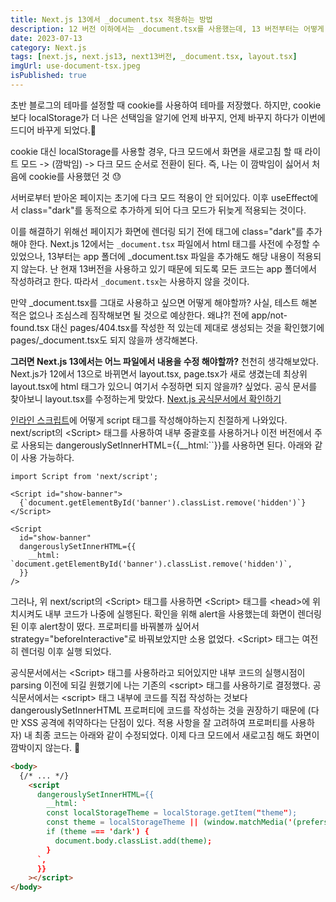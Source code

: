 ```yaml
---
title: Next.js 13에서 _document.tsx 적용하는 방법
description: 12 버전 이하에서는 _document.tsx를 사용했는데, 13 버전부터는 어떻게 해야할까?
date: 2023-07-13
category: Next.js
tags: [next.js, next.js13, next13버전, _document.tsx, layout.tsx]
imgUrl: use-document-tsx.jpeg
isPublished: true
---
```


초반 블로그의 테마를 설정할 때 cookie를 사용하여 테마를 저장했다.
하지만, cookie보다 localStorage가 더 나은 선택임을 알기에 언제 바꾸지, 언제 바꾸지 하다가
이번에 드디어 바꾸게 되었다.🎉

cookie 대신 localStorage를 사용할 경우,
다크 모드에서 화면을 새로고침 할 때 라이트 모드 -> (깜박임) -> 다크 모드 순서로 전환이 된다.
즉, 나는 이 깜박임이 싫어서 처음에 cookie를 사용했던 것 😓

서버로부터 받아온 페이지는 초기에 다크 모드 적용이 안 되어있다. 이후 useEffect에서 class="dark"를 동적으로 추가하게 되어 다크 모드가 뒤늦게 적용되는 것이다.

이를 해결하기 위해선 페이지가 화면에 렌더링 되기 전에 태그에 class="dark"를 추가해야 한다.
Next.js 12에서는 `_document.tsx` 파일에서 html 태그를 사전에 수정할 수 있었으나, 13부터는 app 폴더에 _document.tsx 파일을 추가해도 해당 내용이 적용되지 않는다. 난 현재 13버전을 사용하고 있기 때문에 되도록 모든 코드는 app 폴더에서 작성하려고 한다. 따라서 `_document.tsx`는 사용하지 않을 것이다.

만약 _document.tsx를 그대로 사용하고 싶으면 어떻게 해야할까? 사실, 테스트 해본 적은 없으나 조심스레 짐작해보면 될 것으로 예상한다. 왜냐?! 전에 app/not-found.tsx 대신 pages/404.tsx를 작성한 적 있는데 제대로 생성되는 것을 확인했기에 pages/_document.tsx도 되지 않을까 생각해본다.

**그러면 Next.js 13에서는 어느 파일에서 내용을 수정 해야할까?** 천천히 생각해보았다. Next.js가 12에서 13으로 바뀌면서 layout.tsx, page.tsx가 새로 생겼는데 최상위 layout.tsx에 html 태그가 있으니 여기서 수정하면 되지 않을까? 싶었다. 공식 문서를 찾아보니 layout.tsx를 수정하는게 맞았다. [Next.js 공식문서에서 확인하기](https://nextjs.org/docs/app/building-your-application/optimizing/scripts)

[인라인 스크립트](https://nextjs.org/docs/app/building-your-application/optimizing/scripts#inline-scripts)에 어떻게 script 태그를 작성해야하는지 친절하게 나와있다. next/script의 \<Script> 태그를 사용하여 내부 중괄호를 사용하거나 이전 버전에서 주로 사용되는 dangerouslySetInnerHTML=\{\{__html:``\}\}를 사용하면 된다. 아래와 같이 사용 가능하다.

```tsx
import Script from 'next/script';

<Script id="show-banner">
  {`document.getElementById('banner').classList.remove('hidden')`}
</Script>

<Script
  id="show-banner"
  dangerouslySetInnerHTML={{
    __html: `document.getElementById('banner').classList.remove('hidden')`,
  }}
/>
```

그러나, 위 next/script의 \<Script> 태그를 사용하면 \<Script> 태그를 \<head>에 위치시켜도 내부 코드가 나중에 실행된다. 확인을 위해 alert을 사용했는데 화면이 렌더링 된 이후 alert창이 떴다. 프로퍼티를 바꿔볼까 싶어서 strategy="beforeInteractive"로 바꿔보았지만 소용 없었다. \<Script> 태그는 여전히 렌더링 이후 실행 되었다.

공식문서에서는 \<Script> 태그를 사용하라고 되어있지만 내부 코드의 실행시점이 parsing 이전에 되길 원했기에 나는 기존의 \<script> 태그를 사용하기로 결정했다. 공식문서에서는 \<script> 태그 내부에 코드를 직접 작성하는 것보다 dangerouslySetInnerHTML 프로퍼티에 코드를 작성하는 것을 권장하기 때문에 (다만 XSS 공격에 취약하다는 단점이 있다. 적용 사항을 잘 고려하여 프로퍼티를 사용하자) 내 최종 코드는 아래와 같이 수정되었다. 이제 다크 모드에서 새로고침 해도 화면이 깜박이지 않는다. 👏

```html
<body>
  {/* ... */}
    <script
      dangerouslySetInnerHTML={{
        __html: `
        const localStorageTheme = localStorage.getItem("theme");
        const theme = localStorageTheme || (window.matchMedia('(prefers-color-scheme: dark)').matches ? 'dark' : 'light');
        if (theme === 'dark') {
          document.body.classList.add(theme);
        }
      `,
      }}
    ></script>
</body>
```
